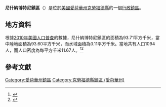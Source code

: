 {{noteTA
|G1=USState
|G2=地名
|G3=Unit
}}
{{Infobox settlement
|official_name            = 尼什納博特尼鎮區
|native_name = Nishnabotny Township
|settlement_type          = [[行政鎮區|行政鎮區]]
|image_skyline            = 
|imagesize                = 
|image_map                = Map highlighting Nishnabotny Township, Crawford County, Iowa.svg
|mapsize                  = 250px
|pushpin_map  =USA Iowa
|pushpin_label = 尼什納博特尼鎮區
|pushpin_label_position   = top
|pushpin_map_caption      = 尼什納博特尼鎮區在愛荷華州的位置
|subdivision_type         = [[世界政區索引|國家]]
|subdivision_type1        = [[美国州份|州份]]
|subdivision_type2        = [[愛荷華州行政区划|縣]]
|subdivision_name         = [[美国|美国]]
|subdivision_name1        = [[愛荷華州|愛荷華州]]
|subdivision_name2        = [[克勞福德縣_(愛荷華州)|克勞福德縣]]
|elevation_ft             = 1378
|elevation_m              = 420
|timezone                 = [[北美中部時區|北美中部時區]]
|area_total_km2           = 93.71
|area_land_km2            = 93.60
|area_water_km2           = 0.11
|area_total_sq_mi         = 
|area_land_sq_mi          = 
|area_water_sq_mi         = 
|population_as_of         = [[2010年美國人口普查|2010]]
|population_footnotes     = 
|population_total         = 1094
|population_density_km2   = auto
|population_density_sq_mi = auto
|utc_offset               = -6
|coordinates              = {{coord|41|54|29|N|95|15|54|W|type:city_region:US-AL_source:GNS-enwiki|display=inline,title}}
| coor_pinpoint           = 
| coordinates_footnotes   = 
|timezone_DST             = CDT
|utc_offset_DST           = -5
|postal_code_type         = [[美國郵區編號|郵區編號]]
|postal_code              = 
|area_code                = {{link-en|电话区号563|Area code 563|563}}
|blank_name = [[地名信息系统|GNIS ID]]
|blank_info = 468443
}}
'''尼什納博特尼鎮區'''（{{lang-en|Nishnabotny Township}}）是位於[[美國|美國]][[愛荷華州|愛荷華州]][[克勞福德縣_(愛荷華州)|克勞福德縣]]的一個[[行政鎮區|行政鎮區]]。

== 地方資料 ==
根據[[2010年美國人口普查|2010年美國人口普查]]的數據，尼什納博特尼鎮區的面積為93.71平方千米，當中陸地面積為93.60平方千米，而水域面積為0.11平方千米。當地共有人口1094人，而人口密度為每平方千米11.67人。<ref name="GR8">{{cite web|url=http://factfinder2.census.gov|publisher=[[美国人口调查局|美国人口调查局]]|accessdate=2011-05-14|title=American FactFinder|archive-date=2013-09-11|archive-url=https://web.archive.org/web/20130911234518/http://factfinder2.census.gov/|dead-url=no}}</ref><ref>{{cite web|url=https://www.citypopulation.de/en/usa/iowa/admin/|title=USA: Iowa (Counties and Townships) - City Population}}</ref>

== 參考文獻 ==
{{reflist}}

{{克勞福德縣 (愛荷華州)}}

{{DEFAULTSORT:Nishnabotny Township}}
[[Category:愛荷華州鎮區|Category:愛荷華州鎮區]]
[[Category:克勞福德縣鎮區_(愛荷華州)|Category:克勞福德縣鎮區 (愛荷華州)]]

{{Iowa-geo-stub}}